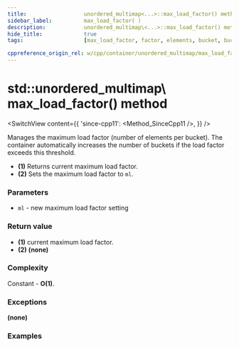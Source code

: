 ```yaml
---
title:					unordered_multimap<...>::max_load_factor() method
sidebar_label:			max_load_factor( )
description:			unordered_multimap\<...>::max_load_factor() method C++ documentation
hide_title:				true
tags:					[max_load_factor, factor, elements, bucket, buckets]

cppreference_origin_rel: w/cpp/container/unordered_multimap/max_load_factor
---
```



<!----------------- Codes ---------------------->

<!-- max_load_factor() -->

# std::unordered_multimap\ max_load_factor() method

<SwitchView content={{
	'since-cpp11': <Method_SinceCpp11 />,
}} />

Manages the maximum load factor (number of elements per bucket).
The container automatically increases the number of buckets if the load factor exceeds this threshold.

 - **(1)** Returns current maximum load factor.
 - **(2)** Sets the maximum load factor to `ml`.

### Parameters

 - `ml` - new maximum load factor setting

### Return value

 - **(1)** current maximum load factor.
 - **(2)** **(none)**

### Complexity

Constant - **O(1)**.

### Exceptions

**(none)**

### Examples

<ImproveSection />
